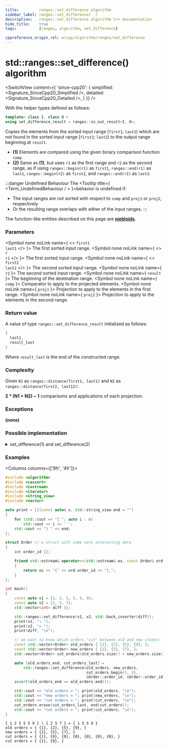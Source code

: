 ```yaml
---
title:         ranges::set_difference algorithm
sidebar_label: ranges::set_difference(  )
description:   ranges::set_difference algorithm C++ documentation
hide_title:    true
tags:          [ranges, algorithm, set_difference]

cppreference_origin_rel: w/cpp/algorithm/ranges/set_difference
---
```




<!----------------- Codes ---------------------->


# std::ranges::set_difference() algorithm

<SwitchView content={{
	'since-cpp20': {
		simplified:	<Signature_SinceCpp20_Simplified />,
		detailed:	<Signature_SinceCpp20_Detailed />,
	}
}} />

With the helper types defined as follows:
```cpp
template< class I, class O >
using set_difference_result = ranges::in_out_result<I, O>;
```

Copies the elements from the sorted input range [`first1`; `last1`)
which are not found in the sorted input range [`first2`; `last2`) to the output range beginning at `result`.

- **(1)** Elements are compared using the given binary comparison function `comp`.
- **(2)** Same as **(1)**, but uses `r1` as the first range and `r2` as the second range, as if using `ranges::begin(r1)` as `first1`, `ranges::end(r1)` as `last1`, `ranges::begin(r2)` as `first2`, and `ranges::end(r2)` as `last2`.

:::danger Undefined Behaviour
The <Tooltip title={ <Term_UndefinedBehaviour / > }>behavior is undefined</Tooltip> if:
 - The input ranges are not sorted with respect to `comp` and `proj1` or `proj2`, respectively
 - Or the resulting range overlaps with either of the input ranges.
:::

The function-like entities described on this page are [**niebloids**](#).

### Parameters

<SymbolTable>

  <Symbol none noLink name={ <> <code>first1</code> <br/> <code>last1</code> </> }>
    The first sorted input range.
  </Symbol>
  <Symbol none noLink name={ <> <code>r</code> <br/> <code>r1</code> </> }>
    The first sorted input range.
  </Symbol>
  <Symbol none noLink name={ <> <code>first2</code> <br/> <code>last2</code> </> }>
    The second sorted input range.
  </Symbol>
  <Symbol none noLink name={ <code>r2</code> }>
    The second sorted input range.
  </Symbol>
  <Symbol none noLink name={ <code>result</code> }>
    The beginning of the destination range.
  </Symbol>
  <Symbol none noLink name={ <code>comp</code> }>
    Comparator to apply to the projected elements.
  </Symbol>
  <Symbol none noLink name={ <code>proj1</code> }>
    Projection to apply to the elements in the first range.
  </Symbol>
  <Symbol none noLink name={ <code>proj2</code> }>
    Projection to apply to the elements in the second range.
  </Symbol>

</SymbolTable>

### Return value

A value of type `ranges::set_difference_result` initialized as follows:
```cpp
{
  last1,
  result_last
}
```
Where `result_last` is the end of the constructed range.

### Complexity

Given `N1` as `ranges::distance(first1, last1)` and `N2` as `ranges::distance(first2, last12)`:

**2 \* (N1 + N2) − 1** comparisons and applications of each projection.


### Exceptions

**(none)**

### Possible implementation

<details>
<summary>set_difference(1) and set_difference(2)</summary>

```cpp
struct set_difference_fn
{
    template<std::input_iterator I1, std::sentinel_for<I1> S1,
             std::input_iterator I2, std::sentinel_for<I2> S2,
             std::weakly_incrementable O, class Comp = ranges::less,
             class Proj1 = std::identity, class Proj2 = std::identity >
    requires std::mergeable<I1, I2, O, Comp, Proj1, Proj2>
    constexpr ranges::set_difference_result<I1, O>
        operator()(I1 first1, S1 last1, I2 first2, S2 last2,
                   O result, Comp comp = {},
                   Proj1 proj1 = {}, Proj2 proj2 = {}) const
    {
        while (!(first1 == last1 or first2 == last2))
        {
            if (std::invoke(comp, std::invoke(proj1, *first1), std::invoke(proj2, *first2)))
            {
                *result = *first1;
                ++first1;
                ++result;
            }
            else if (std::invoke(comp, std::invoke(proj2, *first2),
                                 std::invoke(proj1, *first1)))
            {
                ++first2;
            }
            else
            {
                ++first1;
                ++first2;
            }
        }
        return ranges::copy(std::move(first1), std::move(last1), std::move(result));
    }

    template<ranges::input_range R1, ranges::input_range R2,
             std::weakly_incrementable O, class Comp = ranges::less,
             class Proj1 = std::identity, class Proj2 = std::identity>
    requires std::mergeable<ranges::iterator_t<R1>, ranges::iterator_t<R2>,
                            O, Comp, Proj1, Proj2>
    constexpr ranges::set_difference_result<ranges::borrowed_iterator_t<R1>, O>
        operator()(R1&& r1, R2&& r2, O result, Comp comp = {},
                   Proj1 proj1 = {}, Proj2 proj2 = {}) const
    {
        return (*this)(ranges::begin(r1), ranges::end(r1),
                       ranges::begin(r2), ranges::end(r2),
                       std::move(result), std::move(comp),
                       std::move(proj1), std::move(proj2));
    }
};

inline constexpr set_difference_fn set_difference {};
```

</details>

### Examples

<Columns columns={['8fr', '4fr']}>
<div>

```cpp title='Main.cpp' showLineNumbers
#include <algorithm>
#include <cassert>
#include <iostream>
#include <iterator>
#include <string_view>
#include <vector>

auto print = [](const auto& v, std::string_view end = "")
{
    for (std::cout << "{ "; auto i : v)
        std::cout << i << ' ';
    std::cout << "} " << end;
};

struct Order // a struct with some very interesting data
{
    int order_id {};

    friend std::ostream& operator<<(std::ostream& os, const Order& ord)
    {
        return os << "{" << ord.order_id << "},";
    }
};

int main()
{
    const auto v1 = {1, 2, 5, 5, 5, 9};
    const auto v2 = {2, 5, 7};
    std::vector<int> diff {};

    std::ranges::set_difference(v1, v2, std::back_inserter(diff));
    print(v1, "∖ ");
    print(v2, "= ");
    print(diff, "\n");

    // we want to know which orders "cut" between old and new states:
    const std::vector<Order> old_orders { {1}, {2}, {5}, {9}, };
    const std::vector<Order> new_orders { {2}, {5}, {7}, };
    std::vector<Order> cut_orders(old_orders.size() + new_orders.size());

    auto [old_orders_end, cut_orders_last] =
        std::ranges::set_difference(old_orders, new_orders,
                                    cut_orders.begin(), {},
                                    &Order::order_id, &Order::order_id);
    assert(old_orders_end == old_orders.end());

    std::cout << "old orders = "; print(old_orders, "\n");
    std::cout << "new orders = "; print(new_orders, "\n");
    std::cout << "cut orders = "; print(cut_orders, "\n");
    cut_orders.erase(cut_orders_last, end(cut_orders));
    std::cout << "cut orders = "; print(cut_orders, "\n");
}
```

</div>
<div>

```plaintext title="Output"
{ 1 2 5 5 5 9 } ∖ { 2 5 7 } = { 1 5 5 9 } 
old orders = { {1}, {2}, {5}, {9}, } 
new orders = { {2}, {5}, {7}, } 
cut orders = { {1}, {9}, {0}, {0}, {0}, {0}, {0}, } 
cut orders = { {1}, {9}, }
```

</div>
</Columns>

